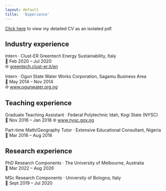 ```yaml
---
layout: default
title:  'Experience'
---
```


<p class="lead">

<a href="cv.pdf">Click here</a> to view my detailed CV as an isolated pdf.

</p>

## Industry experience
Intern · Clust-ER Greentech Energy Sustainability, Italy  
📅 Feb 2020 – Jul 2020  
🌐 [greentech.clust-er.it/en](https://greentech.clust-er.it/en/)  


Intern · Ogun State Water Works Corporation, Sagamu Business Area  
📅 May 2014 – Nov 2014  
🌐 [www.ogunwater.org.ng](https://www.ogunwater.org.ng)  

## Teaching experience
Graduate Teaching Assistant · Federal Polytechnic Idah, Kogi State (NYSC)  
📅 Nov 2016 – Jan 2018
🌐 [www.nysc.gov.ng](https://www.nysc.gov.ng)  

Part-time Math/Geography Tutor · Extensive Educational Consultant, Nigeria  
📅 Mar 2016 – Aug 2016

## Research experience
PhD Research Components · The University of Melbourne, Australia  
📅 Mar 2022 – Aug 2026 

MSc Research Components · University of Bologna, Italy  
📅 Sept 2019 – Jul 2020 